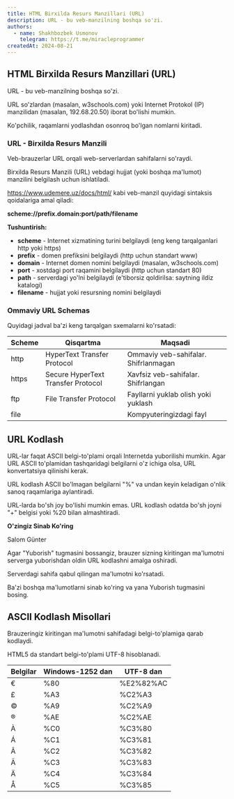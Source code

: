 ```yaml
---
title: HTML Birxilda Resurs Manzillari (URL)
description: URL - bu veb-manzilning boshqa so'zi.
authors:
  - name: Shakhbozbek Usmonov
    telegram: https://t.me/miracleprogrammer
createdAt: 2024-08-21
---
```


## HTML Birxilda Resurs Manzillari (URL)

URL - bu veb-manzilning boshqa so'zi.

URL so'zlardan (masalan, w3schools.com) yoki Internet Protokol (IP) manzilidan (masalan, 192.68.20.50) iborat bo'lishi mumkin.

Ko'pchilik, raqamlarni yodlashdan osonroq bo'lgan nomlarni kiritadi.

### URL - Birxilda Resurs Manzili

Veb-brauzerlar URL orqali web-serverlardan sahifalarni so'raydi.

Birxilda Resurs Manzili (URL) vebdagi hujjat (yoki boshqa ma'lumot) manzilini belgilash uchun ishlatiladi.

https://www.udemere.uz/docs/html/ kabi veb-manzil quyidagi sintaksis qoidalariga amal qiladi:

**scheme://prefix.domain:port/path/filename**

**Tushuntirish:**

- **scheme** - Internet xizmatining turini belgilaydi (eng keng tarqalganlari http yoki https)
- **prefix** - domen prefiksini belgilaydi (http uchun standart www)
- **domain** - Internet domen nomini belgilaydi (masalan, w3schools.com)
- **port** - xostdagi port raqamini belgilaydi (http uchun standart 80)
- **path** - serverdagi yo'lni belgilaydi (e'tiborsiz qoldirilsa: saytning ildiz katalogi)
- **filename** - hujjat yoki resursning nomini belgilaydi

### Ommaviy URL Schemas

Quyidagi jadval ba'zi keng tarqalgan sxemalarni ko'rsatadi:

| Scheme | Qisqartma                          | Maqsadi                              |
| ------ | ---------------------------------- | ------------------------------------ |
| http   | HyperText Transfer Protocol        | Ommaviy veb-sahifalar. Shifrlanmagan |
| https  | Secure HyperText Transfer Protocol | Xavfsiz veb-sahifalar. Shifrlangan   |
| ftp    | File Transfer Protocol             | Fayllarni yuklab olish yoki yuklash  |
| file   |                                    | Kompyuteringizdagi fayl              |

## URL Kodlash

URL-lar faqat ASCII belgi-to'plami orqali Internetda yuborilishi mumkin. Agar URL ASCII to'plamidan tashqaridagi belgilarni o'z ichiga olsa, URL konvertatsiya qilinishi kerak.

URL kodlash ASCII bo'lmagan belgilarni "%" va undan keyin keladigan o'nlik sanoq raqamlariga aylantiradi.

URL-larda bo'sh joy bo'lishi mumkin emas. URL kodlash odatda bo'sh joyni "+" belgisi yoki %20 bilan almashtiradi.

**O'zingiz Sinab Ko'ring**

Salom Günter

Agar "Yuborish" tugmasini bossangiz, brauzer sizning kiritingan ma'lumotni serverga yuborishdan oldin URL kodlashni amalga oshiradi.

Serverdagi sahifa qabul qilingan ma'lumotni ko'rsatadi.

Ba'zi boshqa ma'lumotlarni sinab ko'ring va yana Yuborish tugmasini bosing.

## ASCII Kodlash Misollari

Brauzeringiz kiritingan ma'lumotni sahifadagi belgi-to'plamiga qarab kodlaydi.

HTML5 da standart belgi-to'plami UTF-8 hisoblanadi.

| Belgilar | Windows-1252 dan | UTF-8 dan |
| -------- | ---------------- | --------- |
| €        | %80              | %E2%82%AC |
| £        | %A3              | %C2%A3    |
| ©       | %A9              | %C2%A9    |
| ®       | %AE              | %C2%AE    |
| À        | %C0              | %C3%80    |
| Á        | %C1              | %C3%81    |
| Â        | %C2              | %C3%82    |
| Ã        | %C3              | %C3%83    |
| Ä        | %C4              | %C3%84    |
| Å        | %C5              | %C3%85    |
